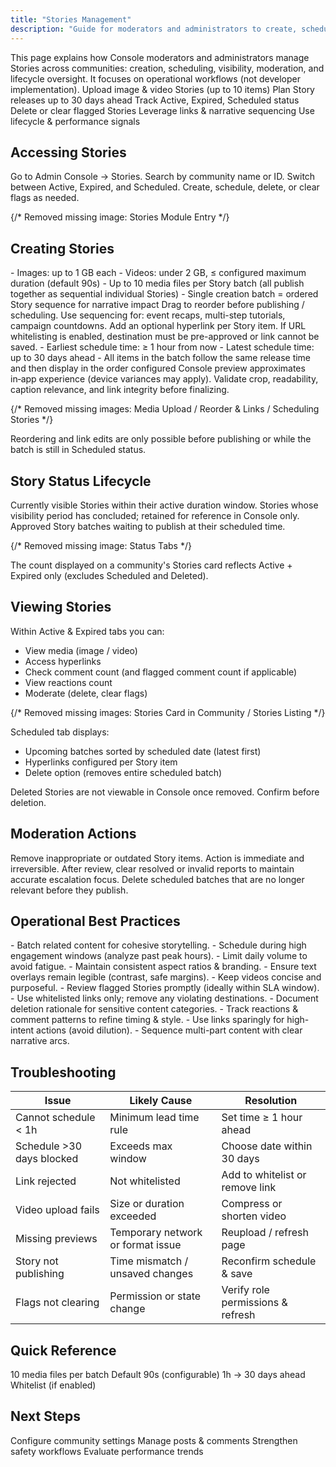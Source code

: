 ```yaml
---
title: "Stories Management"
description: "Guide for moderators and administrators to create, schedule, view, and moderate Stories in the Console"
---
```


<Info>
This page explains how Console moderators and administrators manage Stories across communities: creation, scheduling, visibility, moderation, and lifecycle oversight. It focuses on operational workflows (not developer implementation).
</Info>

<CardGroup cols={3}>
  <Card title="Create" icon="plus">Upload image & video Stories (up to 10 items)</Card>
  <Card title="Schedule" icon="calendar">Plan Story releases up to 30 days ahead</Card>
  <Card title="Monitor" icon="eye">Track Active, Expired, Scheduled status</Card>
  <Card title="Moderate" icon="shield">Delete or clear flagged Stories</Card>
  <Card title="Engage" icon="bolt">Leverage links & narrative sequencing</Card>
  <Card title="Optimize" icon="chart-bar">Use lifecycle & performance signals</Card>
</CardGroup>

## Accessing Stories

<Steps>
  <Step title="Open Module">Go to Admin Console → Stories.</Step>
  <Step title="Select Community">Search by community name or ID.</Step>
  <Step title="Review Tabs">Switch between Active, Expired, and Scheduled.</Step>
  <Step title="Take Action">Create, schedule, delete, or clear flags as needed.</Step>
</Steps>

{/* Removed missing image: Stories Module Entry */}

## Creating Stories

<AccordionGroup>
  <Accordion title="Media Requirements">
    - Images: up to 1 GB each
    - Videos: under 2 GB, ≤ configured maximum duration (default 90s)
    - Up to 10 media files per Story batch (all publish together as sequential individual Stories)
    - Single creation batch = ordered Story sequence for narrative impact
  </Accordion>
  <Accordion title="Ordering & Narrative">
    Drag to reorder before publishing / scheduling.
    Use sequencing for: event recaps, multi-step tutorials, campaign countdowns.
  </Accordion>
  <Accordion title="Links & Whitelisting">
    Add an optional hyperlink per Story item.
    If URL whitelisting is enabled, destination must be pre-approved or link cannot be saved.
  </Accordion>
  <Accordion title="Scheduling">
    - Earliest schedule time: ≥ 1 hour from now
    - Latest schedule time: up to 30 days ahead
    - All items in the batch follow the same release time and then display in the order configured
  </Accordion>
  <Accordion title="Preview & Quality">
    Console preview approximates in‑app experience (device variances may apply). Validate crop, readability, caption relevance, and link integrity before finalizing.
  </Accordion>
</AccordionGroup>

{/* Removed missing images: Media Upload / Reorder & Links / Scheduling Stories */}

<Warning>Reordering and link edits are only possible before publishing or while the batch is still in Scheduled status.</Warning>

## Story Status Lifecycle

<Tabs>
  <Tab title="Active">Currently visible Stories within their active duration window.</Tab>
  <Tab title="Expired">Stories whose visibility period has concluded; retained for reference in Console only.</Tab>
  <Tab title="Scheduled">Approved Story batches waiting to publish at their scheduled time.</Tab>
</Tabs>

{/* Removed missing image: Status Tabs */}

<Info>The count displayed on a community's Stories card reflects Active + Expired only (excludes Scheduled and Deleted).</Info>

## Viewing Stories

Within Active & Expired tabs you can:

- View media (image / video)
- Access hyperlinks
- Check comment count (and flagged comment count if applicable)
- View reactions count
- Moderate (delete, clear flags)

{/* Removed missing images: Stories Card in Community / Stories Listing */}

Scheduled tab displays:

- Upcoming batches sorted by scheduled date (latest first)
- Hyperlinks configured per Story item
- Delete option (removes entire scheduled batch)

<Warning>Deleted Stories are not viewable in Console once removed. Confirm before deletion.</Warning>

## Moderation Actions

<Tabs>
  <Tab title="Delete Story">Remove inappropriate or outdated Story items. Action is immediate and irreversible.</Tab>
  <Tab title="Clear Flags">After review, clear resolved or invalid reports to maintain accurate escalation focus.</Tab>
  <Tab title="Scheduled Cleanup">Delete scheduled batches that are no longer relevant before they publish.</Tab>
</Tabs>

## Operational Best Practices

<AccordionGroup>
  <Accordion title="Content Planning">
    - Batch related content for cohesive storytelling.
    - Schedule during high engagement windows (analyze past peak hours).
    - Limit daily volume to avoid fatigue.
  </Accordion>
  <Accordion title="Quality & Accessibility">
    - Maintain consistent aspect ratios & branding.
    - Ensure text overlays remain legible (contrast, safe margins).
    - Keep videos concise and purposeful.
  </Accordion>
  <Accordion title="Governance & Safety">
    - Review flagged Stories promptly (ideally within SLA window).
    - Use whitelisted links only; remove any violating destinations.
    - Document deletion rationale for sensitive content categories.
  </Accordion>
  <Accordion title="Engagement Optimization">
    - Track reactions & comment patterns to refine timing & style.
    - Use links sparingly for high-intent actions (avoid dilution).
    - Sequence multi-part content with clear narrative arcs.
  </Accordion>
</AccordionGroup>

## Troubleshooting

| Issue | Likely Cause | Resolution |
|-------|--------------|------------|
| Cannot schedule < 1h | Minimum lead time rule | Set time ≥ 1 hour ahead |
| Schedule >30 days blocked | Exceeds max window | Choose date within 30 days |
| Link rejected | Not whitelisted | Add to whitelist or remove link |
| Video upload fails | Size or duration exceeded | Compress or shorten video |
| Missing previews | Temporary network or format issue | Reupload / refresh page |
| Story not publishing | Time mismatch / unsaved changes | Reconfirm schedule & save |
| Flags not clearing | Permission or state change | Verify role permissions & refresh |

## Quick Reference

<CardGroup cols={2}>
  <Card title="Max Uploads" icon="upload">10 media files per batch</Card>
  <Card title="Video Duration" icon="film">Default 90s (configurable)</Card>
  <Card title="Schedule Window" icon="calendar">1h → 30 days ahead</Card>
  <Card title="Link Control" icon="link">Whitelist (if enabled)</Card>
</CardGroup>

## Next Steps

<CardGroup cols={2}>
  <Card title="Community Management" icon="users" href="/analytics-and-moderation/console/social-management/communities">Configure community settings</Card>
  <Card title="Posts Management" icon="file" href="/analytics-and-moderation/console/social-management/social-management/posts">Manage posts & comments</Card>
</CardGroup>

<CardGroup cols={2}>
  <Card title="Moderation Overview" icon="shield" href="/analytics-and-moderation/console/moderation/overview">Strengthen safety workflows</Card>
  <Card title="Analytics" icon="chart-bar" href="/analytics-and-moderation/console/analytics/overview">Evaluate performance trends</Card>
</CardGroup>
